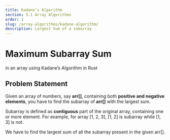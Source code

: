 ```yaml
---
title: Kadane’s Algorithm
section: 5.1 Array Algorithms
order: 1
slug: /array-algorithms/kadane-algorithm/
description: Largest Sum of a subarray
---
```


# Maximum Subarray Sum
in an array using Kadane’s Algorithm in Rust

## Problem Statement

Given an array of numbers, say **arr[]**, containing both **positive and negative elements**, you have to find the subarray of **arr[]** with the largest sum.

Subarray is defined as **contiguous** part of the original array, containing one or more element. For example, for array [1, 2, 3], [1, 2] is subarray while [1, 3] is not.

We have to find the largest  sum of all the subarray present in the given arr[].

